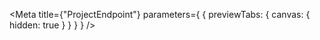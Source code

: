 
<Meta
  title={"ProjectEndpoint"}
  parameters={
    {
      previewTabs: {
        canvas: {
          hidden: true
        }
      }
    }
  }
/>

<ProjectEndpointRootIndex />
